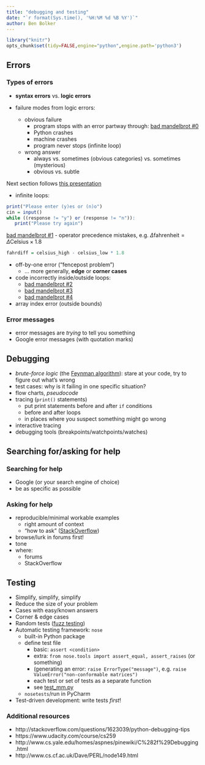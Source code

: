 ```yaml
---
title: "debugging and testing"
date: "`r format(Sys.time(), '%H:%M %d %B %Y')`"
author: Ben Bolker
---
```


```r
library("knitr")
opts_chunk$set(tidy=FALSE,engine="python",engine.path='python3')
```

## Errors

### Types of errors

- **syntax errors** vs. **logic errors**

- failure modes from logic errors:
    - obvious failure
        -  program stops with an error partway through: [bad mandelbrot #0](../code/mandelbrot/noinit.py)
        - Python crashes
        - machine crashes
		- program never stops (infinite loop)
    - wrong answer
	    - always vs. sometimes (obvious categories) vs. sometimes (mysterious)
		- obvious vs. subtle

Next section follows [this presentation](http://space.wccnet.edu/~pmillis/cps120/presentations/program_logic_errs.ppt)

-  infinite loops:
```r
print("Please enter (y)es or (n)o")
cin = input()
while ((response != "y") or (response != "n")):
   print("Please try again")
```
 [bad mandelbrot #1](../code/mandelbrot_infloop.py)
- operator precedence mistakes, e.g. $\Delta \textrm{fahrenheit} = \Delta \textrm{Celsius} \times 1.8$
```r
fahrdiff = celsius_high - celsius_low * 1.8
```
- off-by-one error ("fencepost problem")
   -  ... more generally, **edge** or **corner cases**
- code incorrectly inside/outside loops: 
   - [bad mandelbrot #2](../code/mandelbrot_badloop1.py)
   - [bad mandelbrot #3](../code/mandelbrot_badloop2.py)
   - [bad mandelbrot #4](../code/mandelbrot_badloop3.py)
- array index error (outside bounds)

### Error messages

- error messages are *trying* to tell you something
- Google error messages (with quotation marks)

## Debugging

- *brute-force logic* (the [Feynman algorithm](http://wiki.c2.com/?FeynmanAlgorithm)): stare at your code, try to figure out what's wrong
- test cases: why is it failing in one specific situation?
- flow charts, *pseudocode*
- tracing (`print()` statements)
    - put print statements before and after `if` conditions
	- before and after loops
	- in places where you suspect something might go wrong
- interactive tracing
- debugging tools (breakpoints/watchpoints/watches)

## Searching for/asking for help

### Searching for help

- Google (or your search engine of choice)
- be as specific as possible

### Asking for help

- reproducible/minimal workable examples
    - right amount of context
	- "how to ask" ([StackOverflow](http://stackoverflow.com/help/how-to-ask))
- browse/lurk in forums first!
- tone
- where:
    - forums
    - StackOverflow

## Testing

- Simplify, simplify, simplify
- Reduce the size of your problem
- Cases with easy/known answers
- Corner & edge cases
- Random tests ([fuzz testing](http://en.wikipedia.org/wiki/Fuzz_testing))
- Automatic testing framework: `nose`
    - built-in Python package
	- define test file
	    - basic: `assert <condition>`
	    - extra: `from nose.tools import assert_equal, assert_raises` (or something)
		- (generating an error: `raise ErrorType("message")`, e.g. `raise ValueError("non-conformable matrices")`
		- each test or set of tests as a separate function
		- see [test_mm.py](../code/test_mm.py)
	- `nosetests`/run in PyCharm
- Test-driven development: write tests *first*!	

### Additional resources

- http://stackoverflow.com/questions/1623039/python-debugging-tips
- https://www.udacity.com/course/cs259
- http://www.cs.yale.edu/homes/aspnes/pinewiki/C%282f%29Debugging.html
- http://www.cs.cf.ac.uk/Dave/PERL/node149.html


